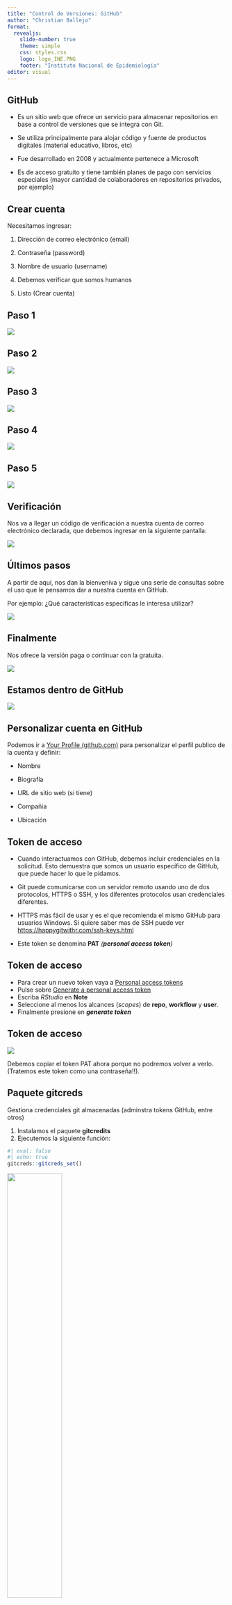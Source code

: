```yaml
---
title: "Control de Versiones: GitHub"
author: "Christian Ballejo"
format: 
  revealjs:
    slide-number: true
    theme: simple
    css: styles.css
    logo: logo_INE.PNG
    footer: "Instituto Nacional de Epidemiología"
editor: visual
---
```


## GitHub

-   Es un sitio web que ofrece un servicio para almacenar repositorios en base a control de versiones que se integra con Git.

-   Se utiliza principalmente para alojar código y fuente de productos digitales (material educativo, libros, etc)

-   Fue desarrollado en 2008 y actualmente pertenece a Microsoft

-   Es de acceso gratuito y tiene también planes de pago con servicios especiales (mayor cantidad de colaboradores en repositorios privados, por ejemplo)

## Crear cuenta

Necesitamos ingresar:

1.  Dirección de correo electrónico (email)

2.  Contraseña (password)

3.  Nombre de usuario (username)

4.  Debemos verificar que somos humanos

5.  Listo (Crear cuenta)

## Paso 1

![](images/Paso1.PNG){fig-align="center"}

## Paso 2

![](images/Paso2.PNG){fig-align="center"}

## Paso 3

![](images/Paso3.PNG){fig-align="center"}

## Paso 4

![](images/Paso4.PNG){fig-align="center"}

## Paso 5

![](images/Paso5.PNG){fig-align="center"}

## Verificación

Nos va a llegar un código de verificación a nuestra cuenta de correo electrónico declarada, que debemos ingresar en la siguiente pantalla:

![](images/Paso6.PNG){fig-align="center"}

## Últimos pasos

A partir de aquí, nos dan la bienveniva y sigue una serie de consultas sobre el uso que le pensamos dar a nuestra cuenta en GitHub.

Por ejemplo: ¿Qué características específicas le interesa utilizar?

![](images/Paso7.PNG){fig-align="center"}

## Finalmente

Nos ofrece la versión paga o continuar con la gratuita.

![](images/Paso8.PNG){fig-align="center"}

## Estamos dentro de GitHub

![](images/Paso9.PNG){fig-align="center"}

## Personalizar cuenta en GitHub

Podemos ir a [Your Profile (github.com)](https://github.com/settings/profile) para personalizar el perfil publico de la cuenta y definir:

-   Nombre

-   Biografía

-   URL de sitio web (si tiene)

-   Compañia

-   Ubicación

## Token de acceso {.smaller}

-   Cuando interactuamos con GitHub, debemos incluir credenciales en la solicitud. Esto demuestra que somos un usuario específico de GitHub, que puede hacer lo que le pidamos.

-   Git puede comunicarse con un servidor remoto usando uno de dos protocolos, HTTPS o SSH, y los diferentes protocolos usan credenciales diferentes.

-   HTTPS más fácil de usar y es el que recomienda el mismo GitHub para usuarios Windows. Si quiere saber mas de SSH puede ver <https://happygitwithr.com/ssh-keys.html>

-   Este token se denomina **PAT** *(**personal access token**)*

## Token de acceso

-   Para crear un nuevo token vaya a [Personal access tokens](https://github.com/settings/tokens)
-   Pulse sobre [Generate a personal access token](https://github.com/settings/tokens/new)
-   Escriba *RStudio* en **Note**
-   Seleccione al menos los alcances (*scopes*) de **repo**, **workflow** y **user**.
-   Finalmente presione en ***generate token***

## Token de acceso

![](images/Token.PNG){fig-align="center"}

Debemos copiar el token PAT ahora porque no podremos volver a verlo. (Tratemos este token como una contraseña!!).

## Paquete gitcreds {.smaller}

Gestiona credenciales git almacenadas (adminstra tokens GitHub, entre otros)

1.  Instalamos el paquete **gitcredits**
2.  Ejecutemos la siguiente función:

```r
#| eval: false
#| echo: true
gitcreds::gitcreds_set()
```

![](images/gitcredits_2.PNG){fig-align="center" width="50%"}

3.  Pegamos el token PAT generado GitHub

<br>

<br>

## Paquete gitcreds {.smaller}

4.  Veremos una salida similar a la siguiente:

![](images/gitcredits_3.PNG){fig-align="center"}

5.  Si queremos chequear podemos ejecutar `gitcreds::gitcreds_get()`

![](images/gitcredits_4.PNG){fig-align="center"}

## Repositorios en GitHub

<br>

Existen varias formas de crear y vincular repositorios de GitHub con nuestros proyectos en RStudio.

-   Proyecto existente -\> luego GitHub

-   Proyecto existente -\> primero GitHub

-   Proyecto nuevo -\> primero GitHub

## Proyecto existente -\> luego GitHub

<br>

Desde RStudio y con el proyecto con Git habilitado, vamos a utilizar la función `use_github()` del paquete **usethis**.

![](images/subir_repositorio_usethis.PNG){fig-align="center"}

Esta acción necesita de nuestras credenciales (token) pero al haberlo almacenado con **gitcreds** lo hace automáticamente.

## Proyecto existente -\> primero GitHub

1.  Dentro del sitio buscamos el signo + en la parte superior del menú y seleccionamos **New repository**

![](images/repositorio_1.PNG){fig-align="center"}

<br>

<br>

## Proyecto existente -\> primero GitHub

2.  Completamos la información de: Repository name y Descripcion (opcional) con el mismo nombre de nuestro proyecto.

![](images/repositorio_2.PNG){fig-align="center"}

## Proyecto existente -\> primero GitHub

3.  Finalmente pulsamos en el botón de **Create repository**

![](images/repositorio_3.PNG){fig-align="center"}

## Proyecto existente -\> primero GitHub {.smaller}

4.  GitHub nos ofrece una serie de opciones para vincular este repositorio con uno local (en nuestro equipo).

![](images/repositorio_6.PNG){fig-align="center" width="100%"}

## Proyecto existente -\> primero GitHub

5.  Vamos a usar y copiar al portapapeles la segunda de ellas (*... or push an existing repository from the command line*)

![](images/repositorio_7.PNG){fig-align="center" width="100%"}

## Proyecto existente -\> primero GitHub

6.  Pasamos a RStudio con el proyecto abierto y pegamos los comandos copiados dentro de la pestaña Terminal.

![](images/repositorio_8.PNG){fig-align="center" width="50%"}

## Proyecto nuevo -\> primero GitHub {.smaller}

Si el proyecto no existe, podemos comenzar creando un repositorio en GitHub y luego crear un nuevo proyecto desde RStudio conectado directamente.

1.  Hacemos todos los pasos para crear un nuevo repositorio en GitHub y copiamos la URL HTTPS que nos ofrece (termina en .git) en **Code**.

![](images/clonar_1.PNG){fig-align="center"}

## Proyecto nuevo -\> primero GitHub

2.  En RStudio creamos un proyecto nuevo con Control de versiones.

![](images/clonar_2a.PNG){fig-align="center"}

3.  Seleccionamos la opcion GIT.

![](images/clonar_2b.PNG){fig-align="center"}

## Proyecto nuevo -\> primero GitHub {.smaller}

4.  Pegamos la dirección URL en el espacio "Repository URL", ponemos el mismo nombre que el repositorio GitHub y finalmente seleccionamos en que lugar queremos que construya la carpeta.

![](images/clonar_3.PNG){fig-align="center"}

## Resumen

1.  Instalar **R** y **RStudio** en sus versiones actualizadas
2.  Instalar **Git**
3.  Instalar el paquete **usethis** en RStudio
4.  Configurar Git con nuestro **nombre** y **mail** a partir de `usethis::edit_git_config()`
5.  Crear **proyecto** en RStudio y vincularlo con **Git** a partir de `usethis::use_git()`

## Resumen

6.  Crear una cuenta en **GitHub** con el **mismo mail** que configuramos en **Git**.

7.  Crear un **token (PAT)** desde GitHub y copiarlo.

8.  Instalar el paquete **gitcreds** en RStudio

9.  Almacenar el token (PAT) con `gitcreds::gitcreds_set()`

10. Subir y crear repositorio en GitHub mediante `use_github()`
